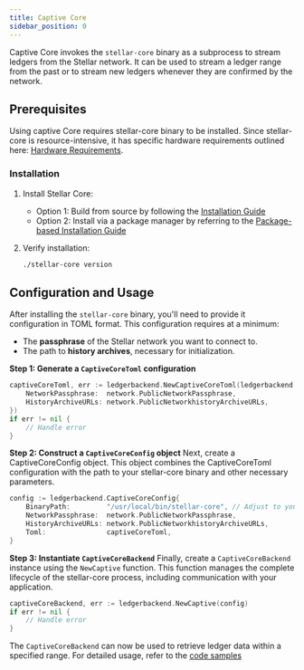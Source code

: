 ```yaml
---
title: Captive Core
sidebar_position: 0
---
```


Captive Core invokes the `stellar-core` binary as a subprocess to stream ledgers from the Stellar network. It can be used to stream a ledger range from the past or to stream new ledgers whenever they are confirmed by the network.

## Prerequisites

Using captive Core requires stellar-core binary to be installed. Since stellar-core is resource-intensive, it has specific hardware requirements outlined here: [Hardware Requirements](https://developers.stellar.org/docs/validators/admin-guide/prerequisites#hardware-requirements).

### Installation

1. Install Stellar Core:

   - Option 1: Build from source by following the [Installation Guide](https://developers.stellar.org/docs/validators/admin-guide/installation#installing-from-source)
   - Option 2: Install via a package manager by referring to the [Package-based Installation Guide](https://developers.stellar.org/docs/validators/admin-guide/installation#package-based-installation)

2. Verify installation:
   ```bash
   ./stellar-core version
   ```

## Configuration and Usage

After installing the `stellar-core` binary, you'll need to provide it configuration in TOML format. This configuration requires at a minimum:

- The **passphrase** of the Stellar network you want to connect to.
- The path to **history archives**, necessary for initialization.

**Step 1: Generate a `CaptiveCoreToml` configuration**

```go
captiveCoreToml, err := ledgerbackend.NewCaptiveCoreToml(ledgerbackend.CaptiveCoreTomlParams{
    NetworkPassphrase:  network.PublicNetworkPassphrase,
    HistoryArchiveURLs: network.PublicNetworkhistoryArchiveURLs,
})
if err != nil {
    // Handle error
}
```

**Step 2: Construct a `CaptiveCoreConfig` object** Next, create a CaptiveCoreConfig object. This object combines the CaptiveCoreToml configuration with the path to your stellar-core binary and other necessary parameters.

```go
config := ledgerbackend.CaptiveCoreConfig{
    BinaryPath:         "/usr/local/bin/stellar-core", // Adjust to your stellar-core binary path
    NetworkPassphrase:  network.PublicNetworkPassphrase,
    HistoryArchiveURLs: network.PublicNetworkhistoryArchiveURLs,
    Toml:               captiveCoreToml,
}
```

**Step 3: Instantiate `CaptiveCoreBackend`** Finally, create a `CaptiveCoreBackend` instance using the `NewCaptive` function. This function manages the complete lifecycle of the stellar-core process, including communication with your application.

```go
captiveCoreBackend, err := ledgerbackend.NewCaptive(config)
if err != nil {
    // Handle error
}
```

The `CaptiveCoreBackend` can now be used to retrieve ledger data within a specified range. For detailed usage, refer to the [code samples](https://developers.stellar.org/docs/data/ingest-library/examples)
